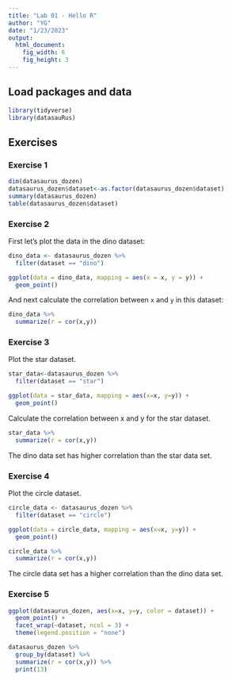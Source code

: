 ```yaml
---
title: "Lab 01 - Hello R"
author: "YG"
date: "1/23/2023"
output: 
  html_document: 
    fig_width: 6
    fig_height: 3
---
```


## Load packages and data

```r
library(tidyverse) 
library(datasauRus)
```

## Exercises

### Exercise 1

```r
dim(datasaurus_dozen)
datasaurus_dozen$dataset<-as.factor(datasaurus_dozen$dataset)
summary(datasaurus_dozen)
table(datasaurus_dozen$dataset)
```

### Exercise 2

First let's plot the data in the dino dataset:

```r
dino_data <- datasaurus_dozen %>%
  filter(dataset == "dino")

ggplot(data = dino_data, mapping = aes(x = x, y = y)) +
  geom_point()
```

And next calculate the correlation between `x` and `y` in this dataset:

```r
dino_data %>%
  summarize(r = cor(x,y))
```

### Exercise 3

Plot the star dataset.

```r
star_data<-datasaurus_dozen %>%
  filter(dataset == "star")

ggplot(data = star_data, mapping = aes(x=x, y=y)) +
  geom_point()
```

Calculate the correlation between x and y for the star dataset.

```r
star_data %>%
  summarize(r = cor(x,y))
```

The dino data set has higher correlation than the star data set.

### Exercise 4

Plot the circle dataset.

```r
circle_data <- datasaurus_dozen %>%
  filter(dataset == "circle")

ggplot(data = circle_data, mapping = aes(x=x, y=y)) +
  geom_point()
```

```r
circle_data %>%
  summarize(r = cor(x,y))
```

The circle data set has a higher correlation than the dino data set.

### Exercise 5

```r
ggplot(datasaurus_dozen, aes(x=x, y=y, color = dataset)) + 
  geom_point() +
  facet_wrap(~dataset, ncol = 3) +
  theme(legend.position = "none")
```

```r
datasaurus_dozen %>%
  group_by(dataset) %>%
  summarize(r = cor(x,y)) %>%
  print(13)
```
